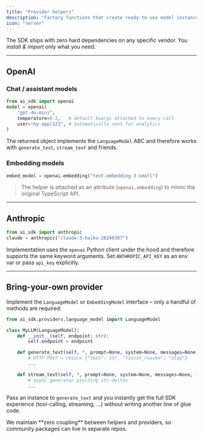 ```yaml
---
title: "Provider helpers"
description: "Factory functions that create ready-to-use model instances."
icon: "server"
---
```



The SDK ships with zero hard dependencies on any specific vendor.
You <em>install & import</em> only what you need.

---

## OpenAI

### Chat / assistant models

```python
from ai_sdk import openai
model = openai(
    "gpt-4o-mini",
    temperature=0.2,   # default kwargs attached to every call
    user="my-app/123", # automatically sent for analytics
)
```

The returned object implements the `LanguageModel` ABC and therefore works with <code>generate_text</code>, <code>stream_text</code> and friends.

### Embedding models

```python
embed_model = openai.embedding("text-embedding-3-small")
```

> The helper is attached as an attribute (<code>openai.embedding</code>) to mimic the original TypeScript API.

---

## Anthropic

```python
from ai_sdk import anthropic
claude = anthropic("claude-3-haiku-20240307")
```

Implementation uses the <code>openai</code> Python client under the hood and therefore supports the same keyword arguments. Set <code>ANTHROPIC_API_KEY</code> as an env var or pass <code>api_key</code> explicitly.

---

## Bring-your-own provider

Implement the <code>LanguageModel</code> or <code>EmbeddingModel</code> interface – only a handful of methods are required:

```python
from ai_sdk.providers.language_model import LanguageModel

class MyLLM(LanguageModel):
    def __init__(self, endpoint: str):
        self.endpoint = endpoint

    def generate_text(self, *, prompt=None, system=None, messages=None, **kw):
        # HTTP POST → return {"text": str, "finish_reason": "stop"}
        ...

    def stream_text(self, *, prompt=None, system=None, messages=None, **kw):
        # async generator yielding str deltas
        ...
```

Pass an instance to <code>generate_text</code> and you instantly get the full SDK experience (tool-calling, streaming, …) without writing another line of glue code.

<Tip>
  We maintain **zero coupling** between helpers and providers, so community packages can live in
  separate repos.
</Tip>

